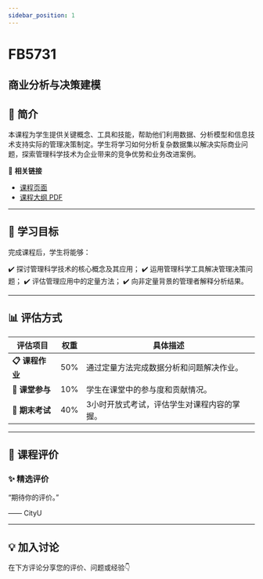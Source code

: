 ```yaml
---
sidebar_position: 1
---
```


# FB5731
## 商业分析与决策建模

## **📘 简介**
本课程为学生提供关键概念、工具和技能，帮助他们利用数据、分析模型和信息技术支持实际的管理决策制定。学生将学习如何分析复杂数据集以解决实际商业问题，探索管理科学技术为企业带来的竞争优势和业务改进案例。

🔗 **相关链接**
- [课程页面](https://www.cityu.edu.hk/catalogue/pg/202425/course/FB5731.htm)
- [课程大纲 PDF](https://www.cityu.edu.hk/catalogue/pg/202425/course/FB5731.pdf)

---

## **🎯 学习目标**

完成课程后，学生将能够：

✔️ 探讨管理科学技术的核心概念及其应用；
✔️ 运用管理科学工具解决管理决策问题；
✔️ 评估管理应用中的定量方法；
✔️ 向非定量背景的管理者解释分析结果。

---

## **📊 评估方式**

| **评估项目**          | **权重** | **具体描述**                                                                                     |
|----------------------|---------|-----------------------------------------------------------------------------------------------|
| **📋 课程作业**        | 50%     | 通过定量方法完成数据分析和问题解决作业。                                                         |
| **📝 课堂参与**        | 10%     | 学生在课堂中的参与度和贡献情况。                                                                |
| **📄 期末考试**        | 40%     | 3小时开放式考试，评估学生对课程内容的掌握。                                                     |

---

## **💬 课程评价**

### ✨ **精选评价**
<div className={commentStyles.commentBox}>
    <p className={commentStyles.commentText}>
        “期待你的评价。”
    </p>
    <p className={commentStyles.commentAuthor}>—— CityU</p>
</div>

---

## **💡 加入讨论**

在下方评论分享您的评价、问题或经验👇
<Utterances />